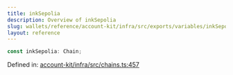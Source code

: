 ```yaml
---
title: inkSepolia
description: Overview of inkSepolia
slug: wallets/reference/account-kit/infra/src/exports/variables/inkSepolia
layout: reference
---
```


```ts
const inkSepolia: Chain;
```

Defined in: [account-kit/infra/src/chains.ts:457](https://github.com/alchemyplatform/aa-sdk/blob/5b9429f0f16dcd4ff822527b8de589e19e88faa7/account-kit/infra/src/chains.ts#L457)
